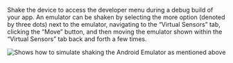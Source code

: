 Shake the device to access the developer menu during a debug build of your app. An emulator can be shaken by selecting the more option (denoted by three dots) next to the emulator, navigating to the “Virtual Sensors” tab, clicking the “Move” button, and then moving the emulator shown within the “Virtual Sensors” tab back and forth a few times.

![Shows how to simulate shaking the Android Emulator as mentioned above](/images/debugging/shakeAndroidEmulator.gif)

